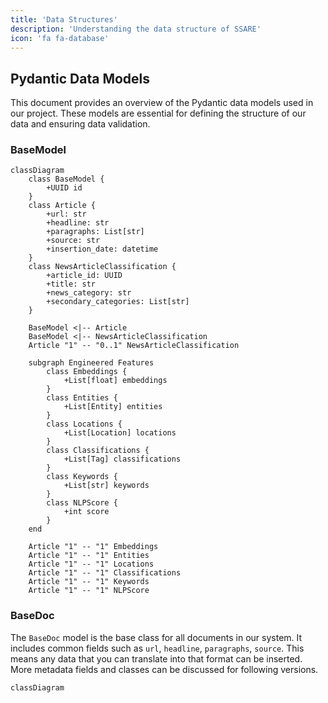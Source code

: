 ```yaml
---
title: 'Data Structures'
description: 'Understanding the data structure of SSARE'
icon: 'fa fa-database'
---
```



## Pydantic Data Models

This document provides an overview of the Pydantic data models used in our project. These models are essential for defining the structure of our data and ensuring data validation.

### BaseModel
```mermaid
classDiagram
    class BaseModel {
        +UUID id
    }
    class Article {
        +url: str
        +headline: str
        +paragraphs: List[str]
        +source: str
        +insertion_date: datetime
    }
    class NewsArticleClassification {
        +article_id: UUID
        +title: str
        +news_category: str
        +secondary_categories: List[str]
    }
    
    BaseModel <|-- Article
    BaseModel <|-- NewsArticleClassification
    Article "1" -- "0..1" NewsArticleClassification

    subgraph Engineered Features
        class Embeddings {
            +List[float] embeddings
        }
        class Entities {
            +List[Entity] entities
        }
        class Locations {
            +List[Location] locations
        }
        class Classifications {
            +List[Tag] classifications
        }
        class Keywords {
            +List[str] keywords
        }
        class NLPScore {
            +int score
        }
    end

    Article "1" -- "1" Embeddings
    Article "1" -- "1" Entities
    Article "1" -- "1" Locations
    Article "1" -- "1" Classifications
    Article "1" -- "1" Keywords
    Article "1" -- "1" NLPScore
```

### BaseDoc

The `BaseDoc` model is the base class for all documents in our system. It includes common fields such as `url`, `headline`, `paragraphs`, `source`.
This means any data that you can translate into that format can be inserted. 
More metadata fields and classes can be discussed for following versions.

```mermaid
classDiagram
